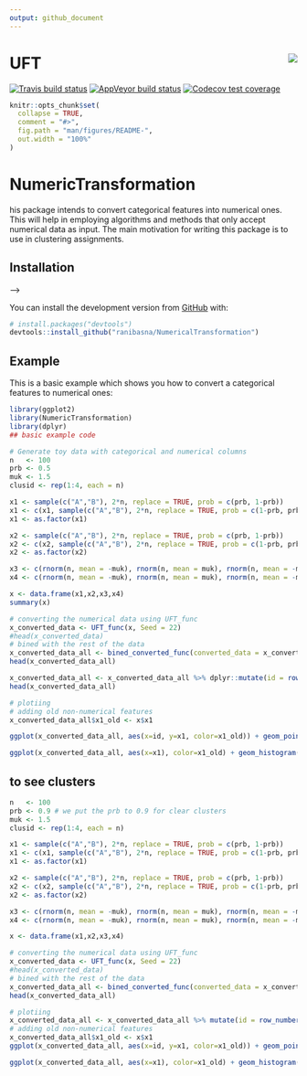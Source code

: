 ```yaml
---
output: github_document
---
```


# UFT <img src="pkgdown/favicon/apple-touch-icon-180x180.png" align="right" />

[![Travis build status](https://travis-ci.com/ranibasna/NumericalTransformation.svg?branch=master)](https://travis-ci.com/ranibasna/NumericalTransformation)
[![AppVeyor build status](https://ci.appveyor.com/api/projects/status/github/ranibasna/NumericalTransformation?branch=master&svg=true)](https://ci.appveyor.com/project/ranibasna/NumericalTransformation)
[![Codecov test coverage](https://codecov.io/gh/ranibasna/NumericalTransformation/branch/master/graph/badge.svg)](https://codecov.io/gh/ranibasna/NumericalTransformation?branch=master)

<!-- README.md is generated from README.Rmd. Please edit that file -->

```r
knitr::opts_chunk$set(
  collapse = TRUE,
  comment = "#>",
  fig.path = "man/figures/README-",
  out.width = "100%"
)
```

# NumericTransformation

his package intends to convert categorical features into numerical ones. This will help in employing algorithms and methods that only accept numerical data as input. The main motivation for writing this package is to use in clustering assignments.


## Installation

<!-- You can install the released version of NumericTransformation from [CRAN](https://CRAN.R-project.org) with: --> -->

<!-- ``` r -->
<!-- install.packages("NumericTransformation") -->
<!-- ``` -->

You can install the development version from [GitHub](https://github.com/) with:

``` r
# install.packages("devtools")
devtools::install_github("ranibasna/NumericalTransformation")
```
## Example

This is a basic example which shows you how to convert a categorical features to numerical ones:

```r
library(ggplot2)
library(NumericTransformation)
library(dplyr)
## basic example code
```



```r
# Generate toy data with categorical and numerical columns
n   <- 100
prb <- 0.5
muk <- 1.5
clusid <- rep(1:4, each = n)

x1 <- sample(c("A","B"), 2*n, replace = TRUE, prob = c(prb, 1-prb))
x1 <- c(x1, sample(c("A","B"), 2*n, replace = TRUE, prob = c(1-prb, prb)))
x1 <- as.factor(x1)

x2 <- sample(c("A","B"), 2*n, replace = TRUE, prob = c(prb, 1-prb))
x2 <- c(x2, sample(c("A","B"), 2*n, replace = TRUE, prob = c(1-prb, prb)))
x2 <- as.factor(x2)

x3 <- c(rnorm(n, mean = -muk), rnorm(n, mean = muk), rnorm(n, mean = -muk), rnorm(n, mean = muk))
x4 <- c(rnorm(n, mean = -muk), rnorm(n, mean = muk), rnorm(n, mean = -muk), rnorm(n, mean = muk))

x <- data.frame(x1,x2,x3,x4)
summary(x)
```


```r
# converting the numerical data using UFT_func
x_converted_data <- UFT_func(x, Seed = 22)
#head(x_converted_data)
# bined with the rest of the data
x_converted_data_all <- bined_converted_func(converted_data = x_converted_data, original_data = x)
head(x_converted_data_all)
```

```r
x_converted_data_all <- x_converted_data_all %>% dplyr::mutate(id = row_number())
head(x_converted_data_all)
```


```r
# plotiing
# adding old non-numerical features
x_converted_data_all$x1_old <- x$x1

ggplot(x_converted_data_all, aes(x=id, y=x1, color=x1_old)) + geom_point()
```
```r
ggplot(x_converted_data_all, aes(x=x1), color=x1_old) + geom_histogram(bins = 30, color = "black", fill = "gray") 
```


## to see clusters

```r
n   <- 100
prb <- 0.9 # we put the prb to 0.9 for clear clusters
muk <- 1.5
clusid <- rep(1:4, each = n)

x1 <- sample(c("A","B"), 2*n, replace = TRUE, prob = c(prb, 1-prb))
x1 <- c(x1, sample(c("A","B"), 2*n, replace = TRUE, prob = c(1-prb, prb)))
x1 <- as.factor(x1)

x2 <- sample(c("A","B"), 2*n, replace = TRUE, prob = c(prb, 1-prb))
x2 <- c(x2, sample(c("A","B"), 2*n, replace = TRUE, prob = c(1-prb, prb)))
x2 <- as.factor(x2)

x3 <- c(rnorm(n, mean = -muk), rnorm(n, mean = muk), rnorm(n, mean = -muk), rnorm(n, mean = muk))
x4 <- c(rnorm(n, mean = -muk), rnorm(n, mean = muk), rnorm(n, mean = -muk), rnorm(n, mean = muk))

x <- data.frame(x1,x2,x3,x4)
```


```r
# converting the numerical data using UFT_func
x_converted_data <- UFT_func(x, Seed = 22)
#head(x_converted_data)
# bined with the rest of the data
x_converted_data_all <- bined_converted_func(converted_data = x_converted_data, original_data = x)
head(x_converted_data_all)
```


```r
# plotiing
x_converted_data_all <- x_converted_data_all %>% mutate(id = row_number())
# adding old non-numerical features
x_converted_data_all$x1_old <- x$x1
ggplot(x_converted_data_all, aes(x=id, y=x1, color=x1_old)) + geom_point()
```
```r
ggplot(x_converted_data_all, aes(x=x1), color=x1_old) + geom_histogram(bins = 30, color = "black", fill = "gray")
```



